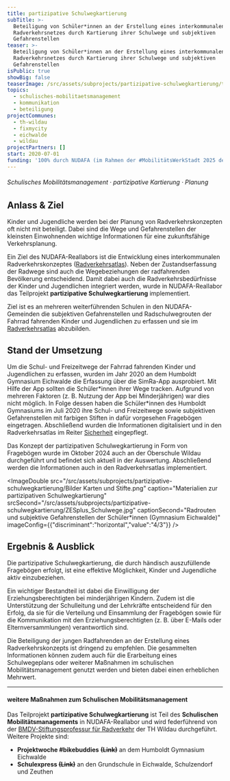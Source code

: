 ```yaml
---
title: partizipative Schulwegkartierung
subTitle: >-
  Beteiligung von Schüler*innen an der Erstellung eines interkommunalen
  Radverkehrsnetzes durch Kartierung ihrer Schulwege und subjektiven
  Gefahrenstellen
teaser: >-
  Beteiligung von Schüler*innen an der Erstellung eines interkommunalen
  Radverkehrsnetzes durch Kartierung ihrer Schulwege und subjektiven
  Gefahrenstellen
isPublic: true
showBig: false
teaserImage: /src/assets/subprojects/partizipative-schulwegkartierung/teaserImage.png
topics:
  - schulisches-mobilitaetsmanagement
  - kommunikation
  - beteiligung
projectCommunes:
  - th-wildau
  - fixmycity
  - eichwalde
  - wildau
projectPartners: []
start: 2020-07-01
funding: '100% durch NUDAFA (im Rahmen der #MobilitätsWerkStadt 2025 des BMBF)'
---
```

###### Schulisches Mobilitätsmanagement · partizipative Kartierung · Planung

## Anlass & Ziel

Kinder und Jugendliche werden bei der Planung von Radverkehrskonzepten oft nicht mit beteiligt. Dabei sind die Wege und Gefahrenstellen der kleinsten Einwohnenden wichtige Informationen für eine zukunftsfähige Verkehrsplanung.&#x20;

Ein Ziel des NUDAFA-Reallabors ist die Entwicklung eines interkommunalen Radverkehrskonzeptes ([Radverkehrsatlas](https://www.nudafa.de/radnetz/einleitung?map=11%2F52.345%2F13.61)). Neben der Zustandserfassung der Radwege sind auch die Wegebeziehungen der radfahrenden Bevölkerung entscheidend. Damit dabei auch die Radverkehrsbedürfnisse der Kinder und Jugendlichen integriert werden, wurde in NUDAFA-Reallabor das Teilprojekt **partizipative Schulwegkartierung** implementiert.&#x20;

Ziel ist es an mehreren weiterführenden Schulen in den NUDAFA-Gemeinden die subjektiven Gefahrenstellen und Radschulwegrouten der Fahrrad fahrenden Kinder und Jugendlichen zu erfassen und sie im [Radverkehrsatlas](https://www.nudafa.de/radnetz/sicherheit?map=11%2F52.345%2F13.61) abzubilden.&#x20;

## Stand der Umsetzung

Um die Schul- und Freizeitwege der Fahrrad fahrenden Kinder und Jugendlichen zu erfassen, wurden im Jahr 2020 an dem Humboldt Gymnasium Eichwalde die Erfassung über die SimRa-App ausprobiert. Mit Hilfe der App sollten die Schüler\*innen ihrer Wege tracken. Aufgrund von mehreren Faktoren (z. B. Nutzung der App bei Minderjährigen) war dies nicht möglich. In Folge dessen haben die Schüler\*innen des Humboldt Gymnasiums im Juli 2020 ihre Schul- und Freizeitwege sowie subjektiven Gefahrenstellen mit farbigen Stiften in dafür vorgesehen Fragebögen eingetragen. Abschließend wurden die Informationen digitalisiert und in den Radverkehrsatlas im Reiter [Sicherheit](https://www.nudafa.de/radnetz/sicherheit?map=11%2F52.345%2F13.61) eingepflegt.&#x20;

Das Konzept der partizipativen Schulwegkartierung in Form von Fragebögen wurde im Oktober 2024 auch an der Oberschule Wildau durchgeführt und befindet sich aktuell in der Auswertung. Abschließend werden die Informationen auch in den Radverkehrsatlas implementiert.&#x20;

<ImageDouble src="/src/assets/subprojects/partizipative-schulwegkartierung/Bilder Karten und Stifte.png" caption="Materialien zur partizipativen Schulwegkartierung" srcSecond="/src/assets/subprojects/partizipative-schulwegkartierung/ZESplus_Schulwege.jpg" captionSecond="Radrouten und subjektive Gefahrenstellen der Schüler*innen (Gymnasium Eichwalde)" imageConfig={{"discriminant":"horizontal","value":"4/3"}} />

## Ergebnis & Ausblick

Die partizipative Schulwegkartierung, die durch händisch auszufüllende Fragebögen erfolgt, ist eine effektive Möglichkeit, Kinder und Jugendliche aktiv einzubeziehen.

Ein wichtiger Bestandteil ist dabei die Einwilligung der Erziehungsberechtigten bei minderjährigen Kindern. Zudem ist die Unterstützung der Schulleitung und der Lehrkräfte entscheidend für den Erfolg, da sie für die Verteilung und Einsammlung der Fragebögen sowie für die Kommunikation mit den Erziehungsberechtigten (z. B. über E-Mails oder Elternversammlungen) verantwortlich sind.

Die Beteiligung der jungen Radfahrenden an der Erstellung eines Radverkehrskonzepts ist dringend zu empfehlen. Die gesammelten Informationen können zudem auch für die Erarbeitung eines Schulwegeplans oder weiterer Maßnahmen im schulischen Mobilitätsmanagement genutzt werden und bieten dabei einen erheblichen Mehrwert.

---

#### weitere Maßnahmen zum Schulischen Mobilitätsmanagement&#x20;

Das Teilprojekt **partizipative Schulwegkartierung** ist Teil des **Schulischen Mobilitätsmanagements** in NUDAFA-Reallabor und wird federführend von der [BMDV-Stiftungsprofessur für Radverkehr](https://www.th-wildau.de/index.php?id=28606) der TH Wildau durchgeführt. Weitere Projekte sind:

* **Projektwoche #bikebuddies** **~~(Link)~~** an dem Humboldt Gymnasium Eichwalde
* **Schulexpress ~~(Link)~~** an den Grundschule in Eichwalde, Schulzendorf und Zeuthen&#x20;
